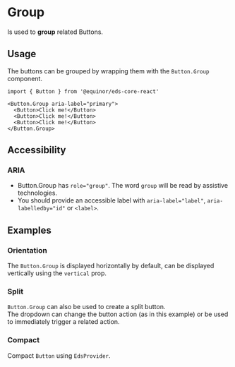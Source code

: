 
# Group

Is used to **group** related Buttons.

<Links 
ariaUrl="https://w3c.github.io/aria/#group" 
sourceUrl="https://github.com/equinor/design-system/blob/develop/packages/eds-core-react/src/components/Button/ButtonGroup"
npmUrl="https://www.npmjs.com/package/@equinor/eds-core-react/"
/>

<Story id="inputs-buttons-group--introduction" />
<PropsTable />

## Usage

The buttons can be grouped by wrapping them with the `Button.Group` component.

```tsx
import { Button } from '@equinor/eds-core-react'

<Button.Group aria-label="primary">
  <Button>Click me!</Button>
  <Button>Click me!</Button>
  <Button>Click me!</Button>
</Button.Group>
```

## Accessibility

### ARIA
<ul>
  <li>Button.Group has <code>role="group"</code>. The word <code>group</code> will be read by assistive technologies.</li>
  <li>You should provide an accessible label with <code>aria-label="label"</code>, <code>aria-labelledby="id"</code> or <code>&lt;label&gt;</code>.</li>
</ul>

## Examples

### Orientation
The `Button.Group` is displayed horizontally by default, can be displayed vertically using the `vertical` prop.

<Story id="inputs-buttons-group--horizontal" />

### Split
`Button.Group` can also be used to create a split button. <br />
The dropdown can change the button action (as in this example) or be used to immediately trigger a related action.

<Story id="inputs-buttons-group--split" />

### Compact
Compact `Button` using `EdsProvider`.

<Story id="inputs-buttons-group--compact" />